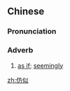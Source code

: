 ==Chinese==
{{zh-forms}}

===Pronunciation===
{{zh-pron
|m=fǎngsì
|c=fong2 ci5
|cat=adv
}}

===Adverb===
{{zh-adv}}

# {{lb|zh|literary}} [[as if]]; [[seemingly]]

[[zh:仿似]]